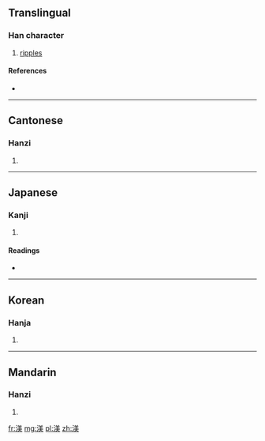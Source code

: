 ==Translingual==

===Han character===
{{Han char|rn=85|rad=水|as=09|sn=12|four=3813<sub>5</sub>|canj=水廿土大 (ETGK)}}

# [[ripples]]

====References====
* {{Han ref|kx=0635.190|dkj=17796|dj=1043.040|hdz=31685.020|uh=6E3C|ud=28220|bh=D9ED|bd=55789}}

----

==Cantonese==

===Hanzi===
{{yue-hanzi|jyut=|y=mei5}}

# {{defn|Cantonese|sort=水09}}

----

==Japanese==

===Kanji===
{{ja-kanji|grade=|rs=水09}}

# {{defn|Japanese|sort=水09}}

====Readings====
* {{ja-readings|on=[[び]] (bi), [[み]] (mi)|kun=}}

----

==Korean==

===Hanja===
{{ko-hanja|hangeul=미|eumhun=|rv=mi|mr=mi|y=mi}}

# {{defn|Korean|sort=水09}}

----

==Mandarin==

===Hanzi===
{{cmn-hanzi|pin=[[gǔn]] ([[gun3]]), [[hùn]] ([[hun4]]), [[měi]] ([[mei3]])|wg=kun<sup>3</sup>, hun<sup>4</sup>, mei<sup>3</sup>}}

# {{defn|Mandarin|sort=水09}}

[[fr:渼]]
[[mg:渼]]
[[pl:渼]]
[[zh:渼]]